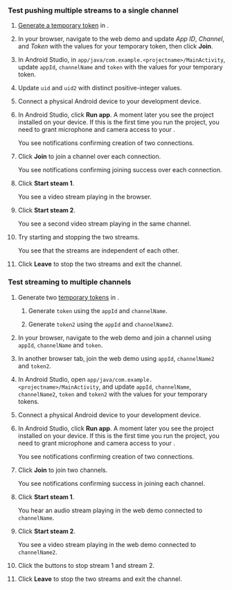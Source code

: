 <PlatformWrapper platform="android">

### Test pushing multiple streams to a single channel

1. [Generate a temporary token](../get-started/manage-agora-account#generate-a-temporary-token) in <Vg k="CONSOLE" />.

1. In your browser, navigate to the <Link target="_blank" to="{{Global.DEMO_BASIC_VIDEO_CALL_URL}}"><Vg k="COMPANY" /> web demo</Link> and update _App ID_, _Channel_, and _Token_ with the values for your temporary token, then click **Join**.

1.  In Android Studio, in `app/java/com.example.<projectname>/MainActivity`, update `appId`, `channelName` and `token` with the values for your temporary token.

1. Update `uid` and `uid2` with distinct positive-integer values.

1.  Connect a physical Android device to your development device.

1.  In Android Studio, click **Run app**. A moment later you see the project installed on your device. If this is the first time you run the project, you need to grant microphone and camera access to your <Vpl k="CLIENT"/>.

    You see notifications confirming creation of two connections.

1. Click **Join** to join a channel over each connection. 
    
    You see notifications confirming joining success over each connection.

1. Click **Start steam 1**.

    You see a video stream playing in the browser.

1. Click **Start steam 2**.

    You see a second video stream playing in the same channel.

1. Try starting and stopping the two streams.

    You see that the streams are independent of each other.

1. Click **Leave** to stop the two streams and exit the channel.


### Test streaming to multiple channels​

1. Generate two [temporary tokens](../get-started/manage-agora-account#generate-a-temporary-token) in <Vg k="CONSOLE" />.

    1. Generate `token` using the `appId` and `channelName`.

    1. Generate `token2` using the `appId` and `channelName2`.

1. In your browser, navigate to the <Link target="_blank" to="{{Global.DEMO_BASIC_VIDEO_CALL_URL}}"><Vg k="COMPANY" /> web demo</Link> and join a channel using
`appId`, `channelName` and `token`.

1. In another browser tab, join the <Link target="_blank" to="{{Global.DEMO_BASIC_VIDEO_CALL_URL}}"><Vg k="COMPANY" /> web demo</Link> using `appId`, `channelName2` and `token2`.

1.  In Android Studio, open `app/java/com.example.<projectname>/MainActivity`, and update `appId`, `channelName`, `channelName2`, `token` and `token2` with the values for your temporary tokens.

1.  Connect a physical Android device to your development device.

1.  In Android Studio, click **Run app**. A moment later you see the project installed on your device. If this is the first time you run the project, you need to grant microphone and camera access to your <Vpl k="CLIENT"/>.

    You see notifications confirming creation of two connections.

1. Click **Join** to join two channels. 
    
    You see notifications confirming success in joining each channel.

1. Click **Start steam 1**.

    You hear an audio stream playing in the web demo connected to `channelName`.

1. Click **Start steam 2**.

    You see a video stream playing in the web demo connected to `channelName2`.

1. Click the buttons to stop stream 1 and stream 2.

1. Click **Leave** to stop the two streams and exit the channel.


</PlatformWrapper>
